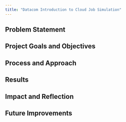 ```yaml
---
title: "Datacom Introduction to Cloud Job Simulation"
---
```


## Problem Statement

## Project Goals and Objectives

## Process and Approach

## Results

## Impact and Reflection

## Future Improvements